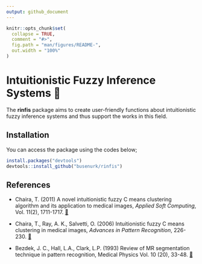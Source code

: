 ```yaml
---
output: github_document
---
```


<!-- README.md is generated from README.Rmd. Please edit that file -->

```r
knitr::opts_chunk$set(
  collapse = TRUE,
  comment = "#>",
  fig.path = "man/figures/README-",
  out.width = "100%"
)
```

# Intuitionistic Fuzzy Inference Systems 🤖

<!-- badges: start -->
<!-- badges: end -->

The **rinfis** package aims to create user-friendly functions about intuitionistic fuzzy inference systems and thus support the works in this field.

## Installation

You can access the package using the codes below;

```r
install.packages("devtools")
devtools::install_github("busenurk/rinfis")
```


## References

- Chaira, T. (2011) A novel intuitionistic fuzzy C means clustering algorithm and its application
to medical images, _Applied Soft Computing_, Vol. 11(2), 1711-1717. [📃](https://www.sciencedirect.com/science/article/pii/S1568494610001067)

- Chaira, T., Ray, A. K., Salvetti, O. (2006) Intuitionistic fuzzy C means clustering in medical images, _Advances in Pattern Recognition_, 226-230. [📃](https://www.worldscientific.com/doi/10.1142/9789812772381_0037)

- Bezdek, J. C., Hall, L.A., Clark, L.P. (1993) Review of MR segmentation technique in pattern recognition, Medical Physics Vol. 10 (20), 33-48.
[📃](https://pubmed.ncbi.nlm.nih.gov/8413011/)


